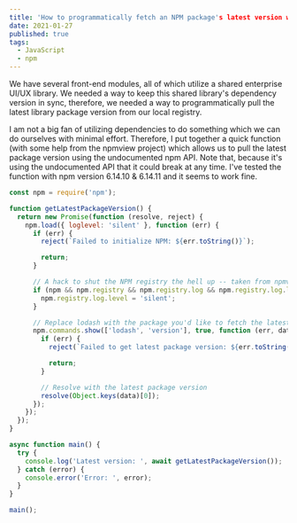 ```yaml
---
title: 'How to programmatically fetch an NPM package's latest version with Node JS'
date: 2021-01-27
published: true
tags:
  - JavaScript
  - npm
---
```


We have several front-end modules, all of which utilize a shared enterprise UI/UX library. We needed a way to keep this shared library's dependency version in sync, therefore, we needed a way to programmatically pull the latest library package version from our local registry.

I am not a big fan of utilizing dependencies to do something which we can do ourselves with minimal effort. Therefore, I put together a quick function (with some help from the npmview project) which allows us to pull the latest package version using the undocumented npm API. Note that, because it's using the undocumented API that it could break at any time. I've tested the function with npm version 6.14.10 & 6.14.11 and it seems to work fine.

```js
const npm = require('npm');

function getLatestPackageVersion() {
  return new Promise(function (resolve, reject) {
    npm.load({ loglevel: 'silent' }, function (err) {
      if (err) {
        reject(`Failed to initialize NPM: ${err.toString()}`);

        return;
      }

      // A hack to shut the NPM registry the hell up -- taken from npmview -- may not always work
      if (npm && npm.registry && npm.registry.log && npm.registry.log.level) {
        npm.registry.log.level = 'silent';
      }

      // Replace lodash with the package you'd like to fetch the latest version of
      npm.commands.show(['lodash', 'version'], true, function (err, data) {
        if (err) {
          reject(`Failed to get latest package version: ${err.toString()}`);

          return;
        }

        // Resolve with the latest package version
        resolve(Object.keys(data)[0]);
      });
    });
  });
}

async function main() {
  try {
    console.log('Latest version: ', await getLatestPackageVersion());
  } catch (error) {
    console.error('Error: ', error);
  }
}

main();
```
